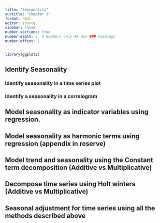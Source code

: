 ```yaml
---
title: "Seasonality"
subtitle: "Chapter 5"
format: html
editor: source
sidebar: false
number-sections: true
number-depth: 3  # Numbers only ## and ### headings
number-offset: 1
---
```


```r
library(ggplot2)
```


## Identify Seasonality

### Identify seasonality in a time series plot

### Identify a seasonality in a correlogram

## Model seasonality as indicator variables using regression.

## Model seasonality as harmonic terms using regression (appendix in reserve)

## Model trend and seasonality using the Constant term decomposition (Additive vs Multiplicative)

## Decompose time series using Holt winters (Additive vs Multiplicative)

## Seasonal adjustment for time series using all the methods described above
